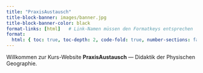 ```yaml
---
title: "PraxisAustausch"
title-block-banner: images/banner.jpg
title-block-banner-color: black 
format-links: [html]   # Link-Namen müssen den Formatkeys entsprechen
format:
  html: { toc: true, toc-depth: 2, code-fold: true, number-sections: false }
---
```

<style>
  body {
  background-image: url("");
  background-size: cover;
  background-repeat: no-repeat;
}

</style>




Willkommen zur Kurs-Website **PraxisAustausch** — Didaktik der Physischen Geographie.



